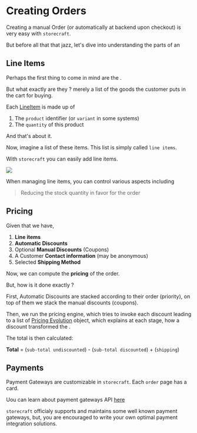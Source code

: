 # Creating Orders

Creating a manual Order (or automatically at backend upon checkout) is very easy with `storecraft`.

But before all that that jazz, let's dive into understanding the parts of an <Pink c='order'/> 

## Line Items

Perhaps the first thing to come in mind are the <Purple c='line items' />.

But what exactly are they ? merely a list of the goods the customer puts in the cart for buying.

Each [LineItem](schema/definitions#LineItem) is made up of 
1. The `product` identifier (or `variant` in some systems)
2. The `quantity` of this product

And that's about it. 

Now, imagine a list of these items. This list is simply called `line items`.

With `storecraft` you can easily add line items.

<Image src='/docs/main/admin-orders-1.webp' className='w-3/4 sm:w-[500px] mx-auto  mt-5' />

When managing line items, you can control various aspects including 
> Reducing the stock quantity in favor for the order

## Pricing

Given that we have,
1. **Line items**
2. **Automatic Discounts**
3. Optional **Manual Discounts** (Coupons)
4. A Customer **Contact information** (may be anonymous)
4. Selected **Shipping Method**

Now, we can compute the **pricing** of the order.

But, how is it done exactly ?

First, Automatic Discounts are stacked according to their order (priority),
on top of them we stack the manual discounts (coupons).

Then, we run the pricing engine, which tries to invoke each discount leading
to a list of [Pricing Evolution](schema/definitions#EvoEntry) object, which explains at
each stage, how a discount transformed the <Lime c='line items' />.

The total is then calculated:

**Total** = (`sub-total undiscounted`) - (`sub-total discounted`) + (`shipping`)


## Payments

Payment Gateways are customizable in `storecraft`. Each `order` page has a <Lime c='payment'/> card.

Uou can learn about payment gateways API [here](/backend/checkout-and-payments/checkouts)

`storecraft` officialy supports and maintains some well known payment gateways, but, you
are encouraged to write your own optimal payment integration solutions.